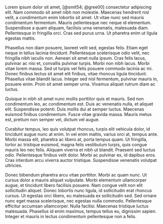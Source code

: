 Lorem ipsum dolor sit amet, [@smit54; @gree00] consectetur adipiscing elit. Nam commodo sit amet nibh non molestie. Maecenas hendrerit nisl velit, a condimentum enim lobortis sit amet. Ut vitae nunc sed mauris condimentum fermentum. Mauris pellentesque nec neque id elementum. Suspendisse a quam aliquam, facilisis urna venenatis, malesuada diam. Pellentesque in fringilla orci. Cras sed purus urna. Ut pharetra enim ut ligula egestas mattis.

Phasellus non diam posuere, laoreet velit sed, egestas felis. Etiam eget neque in tellus lacinia tincidunt. Pellentesque scelerisque odio velit, nec fringilla nibh iaculis non. Aenean sit amet nulla ipsum. Cras felis lacus, pulvinar ac nisi et, convallis pulvinar turpis. Morbi non nibh lacus. Morbi vitae lorem massa. Sed ut turpis vel felis posuere commodo lacinia ac mi. Donec finibus lectus sit amet elit finibus, vitae rhoncus ligula tincidunt. Phasellus vitae blandit lacus. Integer sed nisl fermentum, pulvinar mauris in, posuere enim. Proin sit amet semper urna. Vivamus aliquet rutrum diam ac luctus.

Quisque in nibh sit amet nunc mollis porttitor quis et mauris. Sed non condimentum leo, ac condimentum est. Duis ac venenatis nulla, et aliquet elit. Suspendisse potenti. Duis mollis dui at semper luctus. Maecenas euismod finibus condimentum. Fusce vitae gravida massa. Mauris metus est, pretium non semper vel, dictum vel augue.

Curabitur tempus, leo quis volutpat rhoncus, turpis elit vehicula dolor, id tincidunt augue nunc at enim. In vel enim mattis, varius orci at, tempus ante. Morbi massa elit, pharetra ac libero at, porta tempus quam. Ut fringilla, tortor ac tristique euismod, magna felis vestibulum turpis, quis congue mauris leo nec felis. Aliquam viverra et nibh ut blandit. Praesent sed luctus odio. Pellentesque finibus velit dolor. Morbi ac pulvinar ex, id dapibus eros. Cras interdum arcu viverra auctor tristique. Suspendisse venenatis volutpat ultricies.

Donec bibendum pharetra arcu vitae porttitor. Morbi ac quam nunc. Ut cursus dolor a mauris aliquet vulputate. Morbi elementum ullamcorper augue, et tincidunt libero facilisis posuere. Nam congue velit non elit sollicitudin aliquet. Donec lobortis nunc ligula, id sollicitudin erat rhoncus cursus. Ut egestas orci libero, eu malesuada ex sollicitudin sed. Sed ornare nunc eget massa scelerisque, nec egestas nulla commodo. Pellentesque efficitur accumsan ullamcorper. Nulla facilisi. Maecenas tristique luctus malesuada. Phasellus id enim maximus, tempus tellus eu, dignissim sapien. Integer et mauris in lectus condimentum pellentesque non a felis.


